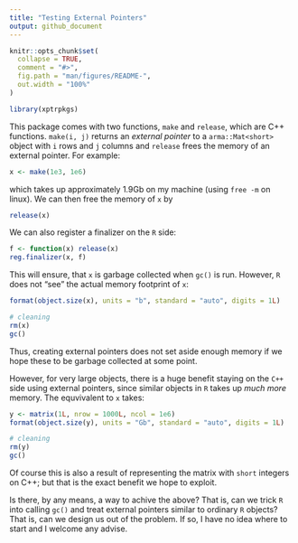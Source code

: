 ```yaml
---
title: "Testing External Pointers"
output: github_document
---
```


<!-- README.md is generated from README.Rmd. Please edit that file -->

```r
knitr::opts_chunk$set(
  collapse = TRUE,
  comment = "#>",
  fig.path = "man/figures/README-",
  out.width = "100%"
)
```

```r
library(xptrpkgs)
```

This package comes with two functions, `make` and `release`, which are C++ functions. `make(i, j)` returns an _external pointer_ to a `arma::Mat<short>` object with `i` rows and `j` columns and `release` frees the memory of an external pointer. For example:

```r
x <- make(1e3, 1e6)
```

which takes up approximately 1.9Gb on my machine (using `free -m` on linux). We can then free the memory of `x` by

```r
release(x)
```

We can also register a finalizer on the `R` side:

```r
f <- function(x) release(x)
reg.finalizer(x, f)
```

This will ensure, that `x` is garbage collected when `gc()` is run. However, `R` does not "see" the actual memory footprint of `x`:

```r
format(object.size(x), units = "b", standard = "auto", digits = 1L)

# cleaning
rm(x)
gc()
```

Thus, creating external pointers does not set aside enough memory if we hope these to be garbage collected at some point.

However, for very large objects, there is a huge benefit staying on the `C++` side using external pointers, since similar objects in `R` takes up *much more* memory. The equvivalent to `x` takes:

```r
y <- matrix(1L, nrow = 1000L, ncol = 1e6)
format(object.size(y), units = "Gb", standard = "auto", digits = 1L)

# cleaning
rm(y)
gc()
```

Of course this is also a result of representing the matrix with `short` integers on C++; but that is the exact benefit we hope to exploit.

Is there, by any means, a way to achive the above? That is, can we trick `R` into calling `gc()` and treat external pointers similar to ordinary `R` objects? That is, can we design us out of the problem. If so, I have no idea where to start and I welcome any advise.
